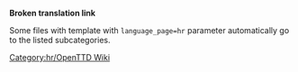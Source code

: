 '''Broken translation link'''{{en/-}}
{{en/Bilingual box| Hr
| ---.
| ''This page provides an index for a wide range of '''files (images) in Croatian''' in OpenTTD Wiki.''}}

Some files with {{s|Other languages files}} template with <code>language_page=hr</code> parameter automatically go to the listed subcategories.

[[Category:hr/OpenTTD Wiki]]